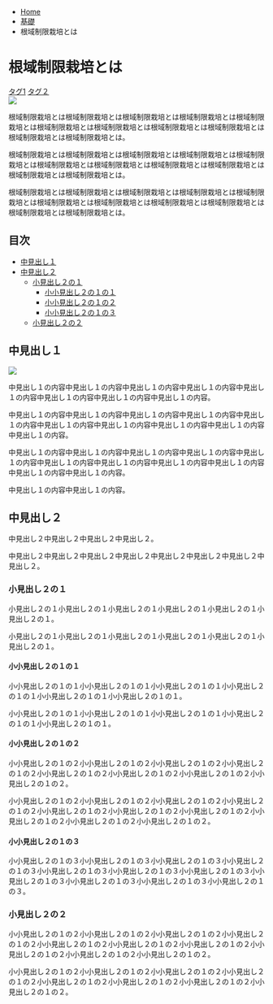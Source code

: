 
<Head title="根域制限栽培とは" description="根域制限栽培とは" />

<ul>
    <li>
        <a href="/">Home</a>
    </li>
    <li>
        <a href="#">基礎</a>
    </li>
    <li>
        根域制限栽培とは
    </li>
</ul>

# 根域制限栽培とは

<div>
    <a href="#">タグ1</a>
    <a href="#">タグ２</a>
</div>

<div>
    <img src='http://placehold.jp/450x200.png' />
</div>

根域制限栽培とは根域制限栽培とは根域制限栽培とは根域制限栽培とは根域制限栽培とは根域制限栽培とは根域制限栽培とは根域制限栽培とは根域制限栽培とは根域制限栽培とは根域制限栽培とは。

根域制限栽培とは根域制限栽培とは根域制限栽培とは根域制限栽培とは根域制限栽培とは根域制限栽培とは根域制限栽培とは根域制限栽培とは根域制限栽培とは根域制限栽培とは根域制限栽培とは。

根域制限栽培とは根域制限栽培とは根域制限栽培とは根域制限栽培とは根域制限栽培とは根域制限栽培とは根域制限栽培とは根域制限栽培とは根域制限栽培とは根域制限栽培とは根域制限栽培とは。
 
## 目次

 <nav>
    <ul>
        <li>
            <a href="#">中見出し１</a>
        </li>
        <li>
            <a href="#">中見出し２</a>
            <ul>
                <li>
                    <a href="#">小見出し２の１</a>
                    <ul>
                        <li>
                            <a href="#">小小見出し２の１の１</a>
                        </li>
                        <li>
                            <a href="#">小小見出し２の１の２</a>
                        </li>
                        <li>
                            <a href="#">小小見出し２の１の３</a>
                        </li>
                    </ul>
                </li>
                <li>
                    <a href="#">小見出し２の２</a>
                </li>
            </ul>
        </li>
    </ul>
 </nav>

## 中見出し１

<div>
    <img src='http://placehold.jp/450x200.png' />
</div>

中見出し１の内容中見出し１の内容中見出し１の内容中見出し１の内容中見出し１の内容中見出し１の内容中見出し１の内容中見出し１の内容。

中見出し１の内容中見出し１の内容中見出し１の内容中見出し１の内容中見出し１の内容中見出し１の内容中見出し１の内容中見出し１の内容中見出し１の内容中見出し１の内容。

中見出し１の内容中見出し１の内容中見出し１の内容中見出し１の内容中見出し１の内容中見出し１の内容中見出し１の内容中見出し１の内容中見出し１の内容中見出し１の内容中見出し１の内容。

中見出し１の内容中見出し１の内容。

## 中見出し２

中見出し２中見出し２中見出し２中見出し２。

中見出し２中見出し２中見出し２中見出し２中見出し２中見出し２中見出し２中見出し２。

### 小見出し２の１

小見出し２の１小見出し２の１小見出し２の１小見出し２の１小見出し２の１小見出し２の１。

小見出し２の１小見出し２の１小見出し２の１小見出し２の１小見出し２の１小見出し２の１。

#### 小小見出し２の１の１

小小見出し２の１の１小小見出し２の１の１小小見出し２の１の１小小見出し２の１の１小小見出し２の１の１小小見出し２の１の１。

小小見出し２の１の１小小見出し２の１の１小小見出し２の１の１小小見出し２の１の１小小見出し２の１の１。

#### 小小見出し２の１の２

小小見出し２の１の２小小見出し２の１の２小小見出し２の１の２小小見出し２の１の２小小見出し２の１の２小小見出し２の１の２小小見出し２の１の２小小見出し２の１の２。

小小見出し２の１の２小小見出し２の１の２小小見出し２の１の２小小見出し２の１の２小小見出し２の１の２小小見出し２の１の２小小見出し２の１の２小小見出し２の１の２小小見出し２の１の２小小見出し２の１の２。

#### 小小見出し２の１の３

小小見出し２の１の３小小見出し２の１の３小小見出し２の１の３小小見出し２の１の３小小見出し２の１の３小小見出し２の１の３小小見出し２の１の３小小見出し２の１の３小小見出し２の１の３小小見出し２の１の３小小見出し２の１の３。

### 小見出し２の２

小小見出し２の１の２小小見出し２の１の２小小見出し２の１の２小小見出し２の１の２小小見出し２の１の２小小見出し２の１の２小小見出し２の１の２小小見出し２の１の２小小見出し２の１の２小小見出し２の１の２。

小小見出し２の１の２小小見出し２の１の２小小見出し２の１の２小小見出し２の１の２小小見出し２の１の２小小見出し２の１の２小小見出し２の１の２小小見出し２の１の２。

